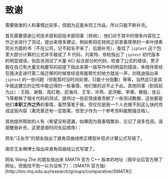 # 致谢 {#thanks .unnumbered}
需要致谢的人和事情比较多，但因为这是未完工作品，所以只能不断补充。

首先需要感谢公司技术部和前技术部同事（转岗），他们对于其中的很多内容在工作之余进行了测试，提出来很多建议，例如焦阳在转岗之前拿着厚厚的一本叶绿素荧光方面的书（不在公司，记不起名字来了，后面补充），查找了 `jiptest` 这个包里大部分计算的公式并手敲成了 R 代码，刘美玲、徐粒指出了 `jiptest` 初代版本的明显错误，张启尧测试了大量 ACi 拟合部分的代码、检查了公式的错误，贾子毅在自己有大量文档要写的前提下指出来第一版写作中的明显的错误，朱晓伟曾经在我决定进行第二版迁移的时候曾经说有能帮忙的地方就说一声，刘晓迪指出来 `jiptest` 的一些问题（但我暂时没时间处理，只能十分抱歉）等等，当然这只是其中我这健忘的记性中能记得的一些事情，他们做的远不止于此。其他同事（到目前为止）：王昭、谢智、高红艳、武海月、王军、许燕、武洪敏、李蓉、赖挺、张云飞等都做了相关代码的测试，提供过一些反馈或者贡献了一些测试数据，这些都是他们**本职工作之外**的事情，虽然落笔于我，但仅仅是我一个人也做不到这么快的完成这些内容（离完善还有一定距离，但至少作为一个参考资料能勉强合格）。

其他提供帮助的人有（希望没有遗漏，如果因为我事情繁杂，忘记了请多包涵，请提醒我补充，这里是按时间先后顺序）：

网名“汪友尽”的朋友指出了直角双曲线修正模型补偿点计算公式写错了。

南农王永琳博士指出非直角双曲线公式写错了。

网名 Wang Zhe 的朋友指出来 SMATR 官方 C++ 版本的地址（我毕业后官方换了网址，但我找不到一以为没有了）：(SMATR  官方版)[http://bio.mq.edu.au/research/groups/comparative/SMATR/]